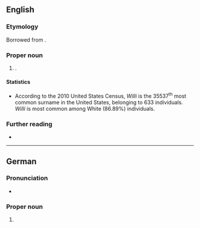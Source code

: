 ==English==

===Etymology===
Borrowed from {{bor|en|de|Willi}}.

===Proper noun===
{{en-proper noun|s}}

# {{surname|en|from=German}}.

====Statistics====
* According to the 2010 United States Census, ''Willi'' is the 35537<sup>th</sup> most common surname in the United States, belonging to 633 individuals. ''Willi'' is most common among White (86.89%) individuals.

===Further reading===
* {{R:en:DAFN}}

----

==German==

===Pronunciation===
* {{audio|de|De-Willi.ogg|Audio}}

===Proper noun===
{{head|de|proper noun}}

# {{given name|de|male|var=Willy}}